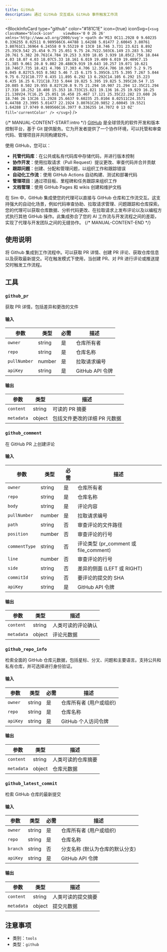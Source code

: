 ```yaml
---
title: GitHub
description: 通过 GitHub 交互或从 GitHub 事件触发工作流
---
```



<BlockInfoCard 
  type="github"
  color="#181C1E"
  icon={true}
  iconSvg={`<svg className="block-icon"    viewBox='0 0 26 26' xmlns='http://www.w3.org/2000/svg'>
      <path
        d='M13 0C11.2928 0 9.60235 0.336255 8.02511 0.989566C6.44788 1.64288 5.01477 2.60045 3.80761 3.80761C1.36964 6.24558 0 9.55219 0 13C0 18.746 3.731 23.621 8.892 25.35C9.542 25.454 9.75 25.051 9.75 24.7V22.503C6.149 23.283 5.382 20.761 5.382 20.761C4.784 19.253 3.939 18.85 3.939 18.85C2.756 18.044 4.03 18.07 4.03 18.07C5.33 18.161 6.019 19.409 6.019 19.409C7.15 21.385 9.061 20.8 9.802 20.488C9.919 19.643 10.257 19.071 10.621 18.746C7.735 18.421 4.706 17.303 4.706 12.35C4.706 10.907 5.2 9.75 6.045 8.827C5.915 8.502 5.46 7.15 6.175 5.395C6.175 5.395 7.267 5.044 9.75 6.721C10.777 6.435 11.895 6.292 13 6.292C14.105 6.292 15.223 6.435 16.25 6.721C18.733 5.044 19.825 5.395 19.825 5.395C20.54 7.15 20.085 8.502 19.955 8.827C20.8 9.75 21.294 10.907 21.294 12.35C21.294 17.316 18.252 18.408 15.353 18.733C15.821 19.136 16.25 19.929 16.25 21.138V24.7C16.25 25.051 16.458 25.467 17.121 25.35C22.282 23.608 26 18.746 26 13C26 11.2928 25.6637 9.60235 25.0104 8.02511C24.3571 6.44788 23.3995 5.01477 22.1924 3.80761C20.9852 2.60045 19.5521 1.64288 17.9749 0.989566C16.3977 0.336255 14.7072 0 13 0Z'
        fill='currentColor'
      />
    </svg>`}
/>

{/* MANUAL-CONTENT-START:intro */}
[GitHub](https://github.com/) 是全球领先的软件开发和版本控制平台，基于 Git 提供服务。它为开发者提供了一个协作环境，可以托管和审查代码、管理项目并共同构建软件。

使用 GitHub，您可以：

- **托管代码库**：在公共或私有代码库中存储代码，并进行版本控制
- **协作开发**：使用拉取请求（Pull Request）提议更改、审查代码并合并贡献
- **跟踪问题**：创建、分配和管理问题，以组织工作和跟踪错误
- **自动化工作流**：使用 GitHub Actions 自动构建、测试和部署代码
- **管理项目**：通过项目板、里程碑和任务跟踪来组织工作
- **文档管理**：使用 GitHub Pages 和 wikis 创建和维护文档

在 Sim 中，GitHub 集成使您的代理可以直接与 GitHub 仓库和工作流交互。这支持强大的自动化场景，例如代码审查协助、拉取请求管理、问题跟踪和仓库探索。您的代理可以获取仓库数据、分析代码更改、在拉取请求上发布评论以及以编程方式执行其他 GitHub 操作。此集成弥合了您的 AI 工作流与开发流程之间的差距，实现了代理与开发团队之间的无缝协作。
{/* MANUAL-CONTENT-END */}

## 使用说明

将 Github 集成到工作流程中。可以获取 PR 详情、创建 PR 评论、获取仓库信息以及获取最新提交。可在触发模式下使用，当创建 PR、对 PR 进行评论或推送提交时触发工作流程。

## 工具

### `github_pr`

获取 PR 详情，包括差异和更改的文件

#### 输入

| 参数 | 类型 | 必需 | 描述 |
| --------- | ---- | -------- | ----------- |
| `owner` | string | 是 | 仓库所有者 |
| `repo` | string | 是 | 仓库名称 |
| `pullNumber` | number | 是 | 拉取请求编号 |
| `apiKey` | string | 是 | GitHub API 令牌 |

#### 输出

| 参数 | 类型 | 描述 |
| --------- | ---- | ----------- |
| `content` | string | 可读的 PR 摘要 |
| `metadata` | object | 包括文件更改的详细 PR 元数据 |

### `github_comment`

在 GitHub PR 上创建评论

#### 输入

| 参数 | 类型 | 必需 | 描述 |
| --------- | ---- | -------- | ----------- |
| `owner` | string | 是 | 仓库所有者 |
| `repo` | string | 是 | 仓库名称 |
| `body` | string | 是 | 评论内容 |
| `pullNumber` | number | 是 | 拉取请求编号 |
| `path` | string | 否 | 审查评论的文件路径 |
| `position` | number | 否 | 审查评论的行号 |
| `commentType` | string | 否 | 评论类型 \(pr_comment 或 file_comment\) |
| `line` | number | 否 | 审查评论的行号 |
| `side` | string | 否 | 差异的侧面 \(LEFT 或 RIGHT\) |
| `commitId` | string | 否 | 要评论的提交的 SHA |
| `apiKey` | string | 是 | GitHub API 令牌 |

#### 输出

| 参数 | 类型 | 描述 |
| --------- | ---- | ----------- |
| `content` | string | 人类可读的评论确认 |
| `metadata` | object | 评论元数据 |

### `github_repo_info`

检索全面的 GitHub 仓库元数据，包括星标、分叉、问题和主要语言。支持公共和私有仓库，并可选择进行身份验证。

#### 输入

| 参数 | 类型 | 必需 | 描述 |
| --------- | ---- | -------- | ----------- |
| `owner` | string | 是 | 仓库所有者 \(用户或组织\) |
| `repo` | string | 是 | 仓库名称 |
| `apiKey` | string | 是 | GitHub 个人访问令牌 |

#### 输出

| 参数 | 类型 | 描述 |
| --------- | ---- | ----------- |
| `content` | string | 人类可读的仓库摘要 |
| `metadata` | object | 仓库元数据 |

### `github_latest_commit`

检索 GitHub 仓库的最新提交

#### 输入

| 参数 | 类型 | 必需 | 描述 |
| --------- | ---- | -------- | ----------- |
| `owner` | string | 是 | 仓库所有者 \(用户或组织\) |
| `repo` | string | 是 | 仓库名称 |
| `branch` | string | 否 | 分支名称 \(默认为仓库的默认分支\) |
| `apiKey` | string | 是 | GitHub API 令牌 |

#### 输出

| 参数 | 类型 | 描述 |
| --------- | ---- | ----------- |
| `content` | string | 人类可读的提交摘要 |
| `metadata` | object | 提交元数据 |

## 注意事项

- 类别：`tools`
- 类型：`github`
